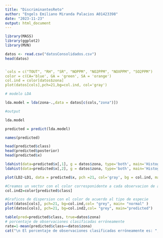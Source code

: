 ```yaml
---
title: "DiscriminantesReto"
author: "Engels Emiliano Miranda Palacios A01423398"
date: "2023-11-23"
output: html_document
---
```


```r
library(MASS)
library(ggplot2)
library(MVN)

```

```r
datos <- read.csv("datosConsolidados.csv")
head(datos)
```

```r

```


```r
`cols = c("TOUT", "RH", "SR", "NOPPM", "NO2PPM", "NOXPPM", "SO2PPM")
color = c(CA='blue', GA = 'green', SA = 'orange')
col.ind = color[datos$zona]
plot(datos[cols],pch=21,bg=col.ind, col='gray')
```



```r
# modelo LDA

lda.model = lda(zona~.,data = datos[c(cols,"zona")])

#output

lda.model
```

```r
predicted = predict(lda.model)

names(predicted)

head(predicted$class)
head(predicted$posterior)
head(predicted$x)
```



```r
ldahist(data=predicted$x[,1], g = datos$zona, type='both', main='Histograma de la función discriminante LD1')
ldahist(data=predicted$x[,2], g = datos$zona, type='both', main='Histograma de la función discriminante LD2')
```


```r
plot(LD2~LD1, data = predicted$x, pch =21, col='gray', bg = col.ind, main = 'Valores discriminantes en las observaciones')
```




```r

#Creamos un vector con el color corresponidente a cada observacion de acuerdo a la columna Species
col.ind2=color[predicted$class]

#Graficos de dispersion con el color de acuerdo al tipo de especie
plot(datos[cols], pch=21, bg=col.ind,col= "grey", main= "normal" )
plot(datos[cols], pch=21, bg=col.ind2,col= "grey", main="predicted")
```


```r
table(pred=predicted$class, true=datos$zona)
# porcentaje de observaciones clasificadas erróneamente
rate=1-mean(predicted$class==datos$zona)
cat("\n El porcentaje de observaciones clasificadas erróneamente es: ",rate,"%")
```

